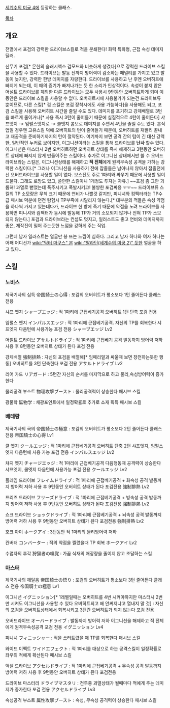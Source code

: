 [[세계수의 미궁 4]]에 등장하는 클래스.

[[목차]]

== 개요 ==
전열에서 포검의 강력한 드라이브스킬로 적을 분쇄한다! 화력 특화형, 근접 속성 데미지 딜러.

신무기 포검[* 몬헌의 슬래시액스 검모드와 비슷하게 생겼다]으로 강력한 드라이브 스킬을 사용할 수 있다. 드라이브는 발동 전까지 방어력이 감소하는 패널티를 가지고 있고 발동이 늦지만, 강력한 한방 데미지를 자랑한다. 드라이브를 사용하고 난 후엔 오버히트에 빠지게 되는데, 이 때의 증기가 빠져나가는 듯 한 소리가 인상적이다.
속성이 붙지 않은 어설트 드라이브를 제외한 다른 드라이브는 모두 사용시 9턴동안 오버히트하게 되며 이 동안은 드라이브 스킬을 사용할 수 없다. 오버히트시에 사용불가가 되는건 드라이브류 뿐이므로, 다른 스킬[* 검 스킬은 포검 장착시에도 사용 가능하다]을 사용해도 되고, 포검 스킬을 사용해 오버히트 시간을 줄일 수도 있다. 데미지를 포기하고 강제배열로 3턴을 빠르게 줄이거나[* 사용 즉시 3턴이 줄어들기 때문에 실질적으로 4턴이 줄어든다] 샤프엣지 -> 임펄스엣지로 -> 쿨엣지 콤보로 데미지를 주면서 4턴을 줄일 수도 있다.
본직업일 경우엔 고유스킬 덕에 오버히트의 턴이 줄어들기 때문에, 오버히트를 재빨리 끝내고 재공격을 준비하기까지의 턴이 절약된다. 여기까지 보면 공격 간의 텀이 긴 대신 강력한, 일반적인 누커로 보이지만, 이그니션이라는 스킬을 통해 드라이브를 '''난사''' 할수 있다. 이그니션은 마스터시 2번 오버히트하면 오버히트 상태를 즉시 해제하고 3턴동안 오버히트 상태에 빠지지 않게 만들어주는 스킬이다. 추가로 이그니션 상태에서만 쓸 수 오버드라이브라는 스킬은, 이그니션상태를 해제하고 '''적 전체'''에게 원격무속성 공격을 가하는 강력한 스킬이다.[* 그러나 이그니션을 사용하기 전에 잡졸들은 남아나지 않아서 잡졸전에선 오버드라이브를 사용할 일이 없다. 보스전도 주로 1마리와 싸우기 때문에 사용할 일이 드물다. 그래도 로망도 있고, 쓸만한 스킬이니 1개정도 투자는 자유.] ~~포검 좀 그만 괴롭혀! 과열로 뻗었는데 폭주시키고 폭발시키고! 불쌍한 포검짜응 ㅜㅜ~~
드라이브류 스킬의 TP 소모량은 무척 크기 때문에 연비가 나쁠것 같지만, 피니셔와 컴팩터라는 TP수급 패시브 덕분에 던전 탐험시 TP부족에 시달리지 않는다.[* 대부분의 적들은 속성 약점을 하나씩 가지고 있는데다가, 드라이브 한 방에 죽기 때문에 약점을 노려 드라이브를 사용하면 피니셔와 컴팩터가 동시에 발동해 TP가 거의 소모되지 않거나 전혀 TP가 소모되지 않는다.]
포검과 드라이브라는 컨셉도 멋지고, 일러스트도 좋고 연비와 데미지까지 좋은, 제작진이 밀어 주는듯한 느낌을 강하게 주는 직업.

그런데 남자 일러스트는 얼굴만 붕 뜨는 느낌이 심하다. 그리고 남자 하나와 여자 하나는 어째 어디선가 [[wiki:"닥터 마구스" 본]] [[wiki:"팔라딘(세계수의 미궁 2)" 듯한]] 얼굴을 하고 있다..




== 스킬 ==
=== 노비스 ===
제국기사의 심득 帝国騎士の心得 : 포검의 오버히트가 평소보다 1턴 줄어든다 클래스 전용

샤프 엣지 シャープエッジ : 적 1마리에 근접베기공격 오버히트 1턴 단축 포검 전용

임펄스 엣지 インパルスエッジ : 적 1마리에 근접베기공격. 자신의 TP를 회복한다 샤프엣지 다음턴에 사용가능 포검 전용 シャープエッジ Lv2

어썰트 드라이브 アサルトドライブ : 적 1마리에 근접베기 공격 발동까지 방어력 저하 사용 후 8턴동안 오버히트 상태가 된다 포검 전용

강제배열 強制排熱 : 자신의 포검을 배열해[* 임페리얼과 싸울때 보면 장전하는듯한 행동] 오버히트를 3턴 단축한다 포검 전용 アサルトドライブ Lv2

리어 가드 リアガード : 5턴간 자신의 순서를 마지막으로 하고 물리,속성방어력이 증가한다

물리공격 부스트 物理攻撃ブースト	: 물리공격력이 상승한다 패시브 스킬

광물학 鉱物学 : 채광포인트에서 일정확률로 추가로 소재 획득 패시브 스킬

=== 베테랑 ===
제국기사의 극의 帝国騎士の極意 : 포검의 오버히트가 평소보다 2턴 줄어든다 클래스 전용 帝国騎士の心得 Lv1

쿨 엣지 クールエッジ : 적 1마리에 근접베기공격 오버히트 단축 2턴 샤프엣지, 임펄스엣지 다음턴에 사용 가능 포검 전용 インパルスエッジ Lv2

챠지 엣지 チャージエッジ : 적 1마리에 근접베기공격 다음행동때 공격력이 상승한다 샤프엣지, 쿨엣지 다음턴에 사용가능 포검 전용 クールエッジ Lv2

플레임 드라이브 フレイムドライブ : 적 1마리에 근접베기공격 + 화속성 공격 발동까지 방어력 저하
사용 후 9턴동안 오버히트 상태가 된다 포검전용 強制排熱 Lv2

프리즈 드라이브 フリーズドライブ : 적 1마리에 근접베기공격 + 빙속성 공격 발동까지 방어력 저하
사용 후 9턴동안 오버히트 상태가 된다 포검전용 強制排熱 Lv2

쇼크 드라이브 ショックドライブ : 적 1마리에 근접베기공격 + 뇌속성 공격 발동까지 방어력 저하
사용 후 9턴동안 오버히트 상태가 된다 포검전용 強制排熱 Lv2

호크 아이 ホークアイ : 3턴동안 적 1마리의 물리방어력 저하 

컨버터 コンバーター : 적의 약점을 찔렀을때 TP 회복 ホークアイ Lv2

수렵자의 후각 狩猟者の嗅覚 : 가끔 식재의 매장량을 줄이지 않고 조달하는 스킬

=== 마스터 ===
제국기사의 깨달음 帝国騎士の悟り : 포검의 오버히트가 평소보다 3턴 줄어든다 클래스 전용 帝国騎士の極意 Lv1

이그니션 イグニッション[* 1레벨일때는 오버히트를 4번 시켜야하지만 마스터시 2번만 시켜도 이그니션을 사용할 수 있다 오버히트되고 왜 안써지냐고 열내지 말 것] : 자신의 포검을 오버히트상태에서 회복시키고 3턴간 오버히트가 되지 않는다 포검 전용

오버드라이브 オーバードライブ : 발동까지 방어력 저하 이그니션을 해제하고 적 전체에게 원격무속성공격 포검 전용 イグニッション Lv4

피니셔 フィニッシャー : 적을 쓰러트렸을 때 TP를 회복한다 패시브 스킬

와이드 이펙트 ワイドエフェクト : 적 1마리를 대상으로 하는 공격스킬이 일정확률로 좌우의 적에게 확산된다 패시브 스킬

액셀 드라이브 アクセルドライブ :  적 1마리에 근접베기공격 + 무속성 공격 발동까지 방어력 저하
사용 후 9턴동안 오버히트 상태가 된다 포검전용

드라이브 마스터리 ドライブマスタリ : 전투중 과열상태가 될때마다 적에게 주는 데미지가 증가한다 포검 전용 アクセルドライブ Lv3

속성공격 부스트 属性攻撃ブースト : 속성, 무속성 공격력이 상승한다 패시브 스킬
